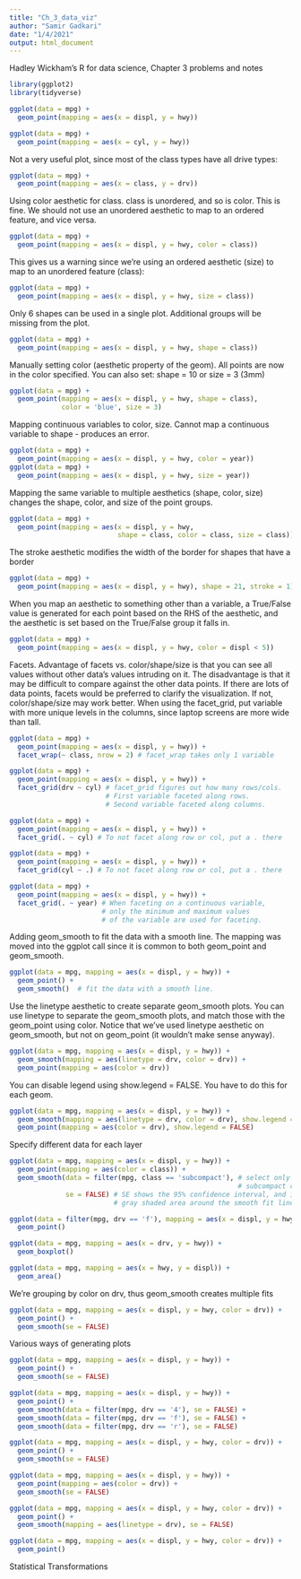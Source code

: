 ```yaml
---
title: "Ch_3_data_viz"
author: "Samir Gadkari"
date: "1/4/2021"
output: html_document
---
```


Hadley Wickham's R for data science, Chapter 3 problems and notes
```r
library(ggplot2)
library(tidyverse)
```
```r
ggplot(data = mpg) +
  geom_point(mapping = aes(x = displ, y = hwy))
```

```r
ggplot(data = mpg) +
  geom_point(mapping = aes(x = cyl, y = hwy))
```

Not a very useful plot, since most of the class types
have all drive types:
```r
ggplot(data = mpg) +
  geom_point(mapping = aes(x = class, y = drv))
```

Using color aesthetic for class.
class is unordered, and so is color. This is fine.
We should not use an unordered aesthetic to map to an ordered feature,
and vice versa.
```r
ggplot(data = mpg) +
  geom_point(mapping = aes(x = displ, y = hwy, color = class))
```

This gives us a warning since we're using an ordered aesthetic (size)
to map to an unordered feature (class):
```r
ggplot(data = mpg) +
  geom_point(mapping = aes(x = displ, y = hwy, size = class))
```

Only 6 shapes can be used in a single plot.
Additional groups will be missing from the plot.
```r
ggplot(data = mpg) +
  geom_point(mapping = aes(x = displ, y = hwy, shape = class))
```

Manually setting color (aesthetic property of the geom).
All points are now in the color specified.
You can also set:
  shape = 10  or
  size = 3  (3mm)
```r
ggplot(data = mpg) +
  geom_point(mapping = aes(x = displ, y = hwy, shape = class), 
             color = 'blue', size = 3)
```

Mapping continuous variables to color, size.
Cannot map a continuous variable to shape - produces an error.
```r
ggplot(data = mpg) +
  geom_point(mapping = aes(x = displ, y = hwy, color = year))
ggplot(data = mpg) +
  geom_point(mapping = aes(x = displ, y = hwy, size = year))
```

Mapping the same variable to multiple aesthetics (shape, color, size) 
changes the shape, color, and size of the point groups.
```r
ggplot(data = mpg) +
  geom_point(mapping = aes(x = displ, y = hwy, 
                           shape = class, color = class, size = class))
```

The stroke aesthetic modifies the width of the border
for shapes that have a border
```r
ggplot(data = mpg) +
  geom_point(mapping = aes(x = displ, y = hwy), shape = 21, stroke = 1)
```

When you map an aesthetic to something other than a variable,
a True/False value is generated for each point based on the RHS
of the aesthetic, and the aesthetic is set based on the True/False
group it falls in.
```r
ggplot(data = mpg) +
  geom_point(mapping = aes(x = displ, y = hwy, color = displ < 5))
```

Facets.
Advantage of facets vs. color/shape/size is that you can see all values
without other data's values intruding on it.
The disadvantage is that it may be difficult to compare against
the other data points.
If there are lots of data points, facets would be preferred to clarify
the visualization. If not, color/shape/size may work better.
When using the facet_grid, put variable with more unique levels
in the columns, since laptop screens are more wide than tall.
```r
ggplot(data = mpg) +
  geom_point(mapping = aes(x = displ, y = hwy)) +
  facet_wrap(~ class, nrow = 2) # facet_wrap takes only 1 variable
```
```r
ggplot(data = mpg) +
  geom_point(mapping = aes(x = displ, y = hwy)) +
  facet_grid(drv ~ cyl) # facet_grid figures out how many rows/cols.
                        # First variable faceted along rows.
                        # Second variable faceted along columns.
```
```r
ggplot(data = mpg) +
  geom_point(mapping = aes(x = displ, y = hwy)) +
  facet_grid(. ~ cyl) # To not facet along row or col, put a . there
```
```r
ggplot(data = mpg) +
  geom_point(mapping = aes(x = displ, y = hwy)) +
  facet_grid(cyl ~ .) # To not facet along row or col, put a . there
```
```r
ggplot(data = mpg) +
  geom_point(mapping = aes(x = displ, y = hwy)) +
  facet_grid(. ~ year) # When faceting on a continuous variable,
                       # only the minimum and maximum values
                       # of the variable are used for faceting.
```

Adding geom_smooth to fit the data with a smooth line.
The mapping was moved into the ggplot call since
it is common to both geom_point and geom_smooth.
```r
ggplot(data = mpg, mapping = aes(x = displ, y = hwy)) +
  geom_point() +
  geom_smooth()  # fit the data with a smooth line.
```

Use the linetype aesthetic to create separate geom_smooth plots.
You can use linetype to separate the geom_smooth plots,
and match those with the geom_point using color.
Notice that we've used linetype aesthetic on geom_smooth,
but not on geom_point (it wouldn't make sense anyway).
```r
ggplot(data = mpg, mapping = aes(x = displ, y = hwy)) +
  geom_smooth(mapping = aes(linetype = drv, color = drv)) +
  geom_point(mapping = aes(color = drv))
```

You can disable legend using show.legend = FALSE.
You have to do this for each geom.
```r
ggplot(data = mpg, mapping = aes(x = displ, y = hwy)) +
  geom_smooth(mapping = aes(linetype = drv, color = drv), show.legend = FALSE) +
  geom_point(mapping = aes(color = drv), show.legend = FALSE)
```

Specify different data for each layer
```r
ggplot(data = mpg, mapping = aes(x = displ, y = hwy)) +
  geom_point(mapping = aes(color = class)) +
  geom_smooth(data = filter(mpg, class == 'subcompact'), # select only 
                                                         # subcompact cars.
              se = FALSE) # SE shows the 95% confidence interval, and is the 
                          # gray shaded area around the smooth fit line.
```

```r
ggplot(data = filter(mpg, drv == 'f'), mapping = aes(x = displ, y = hwy)) + 
  geom_point()
```
```r
ggplot(data = mpg, mapping = aes(x = drv, y = hwy)) + 
  geom_boxplot()
```
```r
ggplot(data = mpg, mapping = aes(x = hwy, y = displ)) +
  geom_area()
```

We're grouping by color on drv, thus geom_smooth creates multiple
fits
```r
ggplot(data = mpg, mapping = aes(x = displ, y = hwy, color = drv)) +
  geom_point() +
  geom_smooth(se = FALSE)
```

Various ways of generating plots
```r
ggplot(data = mpg, mapping = aes(x = displ, y = hwy)) +
  geom_point() + 
  geom_smooth(se = FALSE)
```
```r
ggplot(data = mpg, mapping = aes(x = displ, y = hwy)) +
  geom_point() +
  geom_smooth(data = filter(mpg, drv == '4'), se = FALSE) +
  geom_smooth(data = filter(mpg, drv == 'f'), se = FALSE) +
  geom_smooth(data = filter(mpg, drv == 'r'), se = FALSE)
```
```r
ggplot(data = mpg, mapping = aes(x = displ, y = hwy, color = drv)) +
  geom_point() +
  geom_smooth(se = FALSE)
```
```r
ggplot(data = mpg, mapping = aes(x = displ, y = hwy)) +
  geom_point(mapping = aes(color = drv)) + 
  geom_smooth(se = FALSE)
```
```r
ggplot(data = mpg, mapping = aes(x = displ, y = hwy, color = drv)) +
  geom_point() +
  geom_smooth(mapping = aes(linetype = drv), se = FALSE)
```
```r
ggplot(data = mpg, mapping = aes(x = displ, y = hwy, color = drv)) +
  geom_point()
```

Statistical Transformations